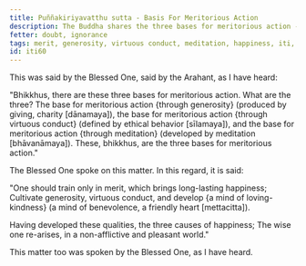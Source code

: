 ```yaml
---
title: Puññakiriyavatthu sutta - Basis For Meritorious Action
description: The Buddha shares the three bases for meritorious action - 1) through generosity, 2) through virtuous conduct, and 3) through meditation.
fetter: doubt, ignorance
tags: merit, generosity, virtuous conduct, meditation, happiness, iti, iti50-99
id: iti60
---
```


This was said by the Blessed One, said by the Arahant, as I have heard:

"Bhikkhus, there are these three bases for meritorious action. What are the three? The base for meritorious action \{through generosity} (produced by giving, charity [dānamaya]), the base for meritorious action \{through virtuous conduct} (defined by ethical behavior [sīlamaya]), and the base for meritorious action \{through meditation} (developed by meditation [bhāvanāmaya]). These, bhikkhus, are the three bases for meritorious action."

The Blessed One spoke on this matter. In this regard, it is said:

"One should train only in merit,
which brings long-lasting happiness;
Cultivate generosity, virtuous conduct,
and develop \{a mind of loving-kindness} (a mind of benevolence, a friendly heart [mettacitta]).

Having developed these qualities,
the three causes of happiness;
The wise one re-arises,
in a non-afflictive and pleasant world."

This matter too was spoken by the Blessed One, as I have heard.